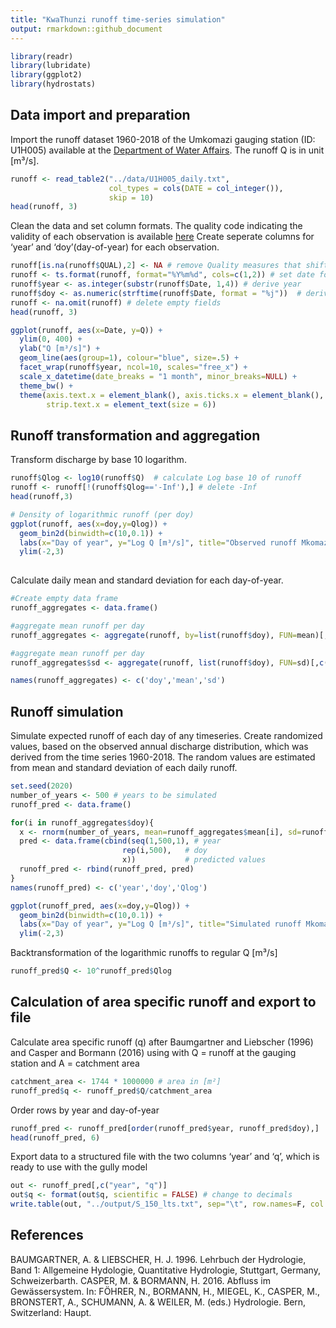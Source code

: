 ```yaml
---
title: "KwaThunzi runoff time-series simulation"
output: rmarkdown::github_document
---
```


```r
library(readr)
library(lubridate)
library(ggplot2)
library(hydrostats)
```

## Data import and preparation
Import the runoff dataset 1960-2018 of the Umkomazi gauging station (ID: U1H005) available at the [Department of Water Affairs](http://www.dwa.gov.za/Hydrology/). The runoff Q is in unit [m³/s].
```r
runoff <- read_table2("../data/U1H005_daily.txt", 
                      col_types = cols(DATE = col_integer()), 
                      skip = 10)
head(runoff, 3)
```

Clean the data and set column formats. The quality code indicating the validity of each observation is available [here]()
Create seperate columns for 'year' and 'doy'(day-of-year) for each observation.
```r
runoff[is.na(runoff$QUAL),2] <- NA # remove Quality measures that shifted in the Q column
runoff <- ts.format(runoff, format="%Y%m%d", cols=c(1,2)) # set date format
runoff$year <- as.integer(substr(runoff$Date, 1,4)) # derive year
runoff$doy <- as.numeric(strftime(runoff$Date, format = "%j"))  # derive day-of-year
runoff <- na.omit(runoff) # delete empty fields
head(runoff, 3)
```
```r
ggplot(runoff, aes(x=Date, y=Q)) + 
  ylim(0, 400) +
  ylab("Q [m³/s]") +
  geom_line(aes(group=1), colour="blue", size=.5) +
  facet_wrap(runoff$year, ncol=10, scales="free_x") +
  scale_x_datetime(date_breaks = "1 month", minor_breaks=NULL) +
  theme_bw() +
  theme(axis.text.x = element_blank(), axis.ticks.x = element_blank(),
        strip.text.x = element_text(size = 6))
```

## Runoff transformation and aggregation

Transform discharge by base 10 logarithm.
```r
runoff$Qlog <- log10(runoff$Q)  # calculate Log base 10 of runoff
runoff <- runoff[!(runoff$Qlog=='-Inf'),] # delete -Inf
head(runoff,3)
```
```r
# Density of logarithmic runoff (per doy)  
ggplot(runoff, aes(x=doy,y=Qlog)) +
  geom_bin2d(binwidth=c(10,0.1)) +
  labs(x="Day of year", y="Log Q [m³/s]", title="Observed runoff Mkomazi (U1H005)") +
  ylim(-2,3)
  
```


Calculate daily mean and standard deviation for each day-of-year. 
```r
#Create empty data frame
runoff_aggregates <- data.frame()

#aggregate mean runoff per day
runoff_aggregates <- aggregate(runoff, by=list(runoff$doy), FUN=mean)[,c('doy','Qlog')]

#aggregate mean runoff per day
runoff_aggregates$sd <- aggregate(runoff, list(runoff$doy), FUN=sd)[,c('Qlog')]

names(runoff_aggregates) <- c('doy','mean','sd')

```

## Runoff simulation
Simulate expected runoff of each day of any timeseries. Create randomized values, based on the observed annual discharge distribution, which was derived from the time series 1960-2018. The random values are estimated from mean and standard deviation of each daily runoff.
```r
set.seed(2020)
number_of_years <- 500 # years to be simulated
runoff_pred <- data.frame()

for(i in runoff_aggregates$doy){
  x <- rnorm(number_of_years, mean=runoff_aggregates$mean[i], sd=runoff_aggregates$sd[i])
  pred <- data.frame(cbind(seq(1,500,1), # year
                         rep(i,500),   # doy
                         x))           # predicted values
  runoff_pred <- rbind(runoff_pred, pred)
}
names(runoff_pred) <- c('year','doy','Qlog')
```
```r
ggplot(runoff_pred, aes(x=doy,y=Qlog)) +
  geom_bin2d(binwidth=c(10,0.1)) +
  labs(x="Day of year", y="Log Q [m³/s]", title="Simulated runoff Mkomazi (U1H005)")+
  ylim(-2,3)
```
Backtransformation of the logarithmic runoffs to regular Q [m³/s]
```r
runoff_pred$Q <- 10^runoff_pred$Qlog
```

## Calculation of area specific runoff and export to file
Calculate area specific runoff (q) after Baumgartner and Liebscher (1996) and Casper and Bormann (2016) using
\begin{equation}q = \frac{Q}{A}\end{equation} with Q = runoff at the gauging station and A = catchment area
```r
catchment_area <- 1744 * 1000000 # area in [m²]
runoff_pred$q <- runoff_pred$Q/catchment_area
```

Order rows by year and day-of-year
```r
runoff_pred <- runoff_pred[order(runoff_pred$year, runoff_pred$doy),]
head(runoff_pred, 6)
```
Export data to a structured file with the two columns 'year' and 'q', which is ready to use with the gully model
```r
out <- runoff_pred[,c("year", "q")] 
out$q <- format(out$q, scientific = FALSE) # change to decimals
write.table(out, "../output/S_150_lts.txt", sep="\t", row.names=F, col.names=F, quote=F)
```
## References
BAUMGARTNER, A. & LIEBSCHER, H. J. 1996. Lehrbuch der Hydrologie, Band 1: Allgemeine Hydologie, Quantitative Hydrologie, Stuttgart, Germany, Schweizerbarth.
CASPER, M. & BORMANN, H. 2016. Abfluss im Gewässersystem. In: FÖHRER, N., BORMANN, H., MIEGEL, K., CASPER, M., BRONSTERT, A., SCHUMANN, A. & WEILER, M. (eds.) Hydrologie. Bern, Switzerland: Haupt.
